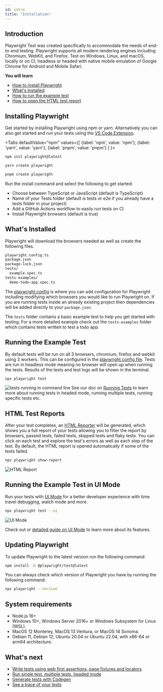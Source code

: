 ```yaml
---
id: intro
title: "Installation"
---
```


## Introduction

Playwright Test was created specifically to accommodate the needs of end-to-end testing. Playwright supports all modern rendering engines including Chromium, WebKit, and Firefox. Test on Windows, Linux, and macOS, locally or on CI, headless or headed with native mobile emulation of Google Chrome for Android and Mobile Safari.

**You will learn**
- [How to install Playwright](/intro.mdx#installing-playwright)
- [What's Installed](/intro.mdx#whats-installed)
- [How to run the example test](/intro.mdx#running-the-example-test)
- [How to open the HTML test report](/intro.mdx#html-test-reports)

## Installing Playwright

Get started by installing Playwright using npm or yarn. Alternatively you can also get started and run your tests using the [VS Code Extension](./getting-started-vscode.mdx).

<Tabs defaultValue="npm" values={[ {label: 'npm', value: 'npm'}, {label: 'yarn', value: 'yarn'}, {label: 'pnpm', value: 'pnpm'} ] }>

<TabItem value="npm">

```bash
npm init playwright@latest
```

</TabItem>

<TabItem value="yarn">

```bash
yarn create playwright
```

</TabItem>

<TabItem value="pnpm">

```bash
pnpm create playwright
```

</TabItem>

</Tabs>

Run the install command and select the following to get started:
- Choose between TypeScript or JavaScript (default is TypeScript)
- Name of your Tests folder (default is tests or e2e if you already have a tests folder in your project)
- Add a GitHub Actions workflow to easily run tests on CI
- Install Playwright browsers (default is true)

## What's Installed

Playwright will download the browsers needed as well as create the following files.

```bash
playwright.config.ts
package.json
package-lock.json
tests/
  example.spec.ts
tests-examples/
  demo-todo-app.spec.ts
```

The [playwright.config](./test-configuration.mdx) is where you can add configuration for Playwright including modifying which browsers you would like to run Playwright on. If you are running tests inside an already existing project then dependencies will be added directly to your `package.json`.

The `tests` folder contains a basic example test to help you get started with testing. For a more detailed example check out the `tests-examples` folder which contains tests written to test a todo app.

## Running the Example Test

By default tests will be run on all 3 browsers, chromium, firefox and webkit using 3 workers. This can be configured in the [playwright.config file](./test-configuration.mdx). Tests are run in headless mode meaning no browser will open up when running the tests. Results of the tests and test logs will be shown in the terminal.

```bash
npx playwright test
```

![tests running in command line](https://github.com/microsoft/playwright/assets/13063165/981c1b2b-dc7e-4b85-b241-272b44da6628)  See our doc on [Running Tests](./running-tests.mdx) to learn more about running tests in headed mode, running multiple tests, running specific tests etc.

## HTML Test Reports

After your test completes, an [HTML Reporter](./test-reporters.mdx#html-reporter) will be generated, which shows you a full report of your tests allowing you to filter the report by browsers, passed tests, failed tests, skipped tests and flaky tests. You can click on each test and explore the test's errors as well as each step of the test. By default, the HTML report is opened automatically if some of the tests failed.

```bash
npx playwright show-report
```

![HTML Report](https://github.com/microsoft/playwright/assets/13063165/38ec17a7-9e61-4002-b137-a93812765501)

## Running the Example Test in UI Mode

Run your tests with [UI Mode](./test-ui-mode.mdx) for a better developer experience with time travel debugging, watch mode and more.

```bash
npx playwright test --ui
```

![UI Mode](https://github.com/microsoft/playwright/assets/13063165/c5b501cc-4f5d-485a-87cc-66044c651786)

Check out or [detailed guide on UI Mode](./test-ui-mode.mdx) to learn more about its features.

## Updating Playwright

To update Playwright to the latest version run the following command:

```bash
npm install -D @playwright/test@latest
```

You can always check which version of Playwright you have by running the following command:

```bash
npx playwright --version
```

## System requirements
- Node.js 16+
- Windows 10+, Windows Server 2016+ or Windows Subsystem for Linux (WSL).
- MacOS 12 Monterey, MacOS 13 Ventura, or MacOS 14 Sonoma.
- Debian 11, Debian 12, Ubuntu 20.04 or Ubuntu 22.04, with x86-64 or arm64 architecture.

## What's next
- [Write tests using web first assertions, page fixtures and locators](./writing-tests.mdx)
- [Run single test, multiple tests, headed mode](./running-tests.mdx)
- [Generate tests with Codegen](./codegen-intro.mdx)
- [See a trace of your tests](./trace-viewer-intro.mdx)


[Accessibility]: /api/class-accessibility.mdx "Accessibility"
[Android]: /api/class-android.mdx "Android"
[AndroidDevice]: /api/class-androiddevice.mdx "AndroidDevice"
[AndroidInput]: /api/class-androidinput.mdx "AndroidInput"
[AndroidSocket]: /api/class-androidsocket.mdx "AndroidSocket"
[AndroidWebView]: /api/class-androidwebview.mdx "AndroidWebView"
[APIRequest]: /api/class-apirequest.mdx "APIRequest"
[APIRequestContext]: /api/class-apirequestcontext.mdx "APIRequestContext"
[APIResponse]: /api/class-apiresponse.mdx "APIResponse"
[APIResponseAssertions]: /api/class-apiresponseassertions.mdx "APIResponseAssertions"
[Browser]: /api/class-browser.mdx "Browser"
[BrowserContext]: /api/class-browsercontext.mdx "BrowserContext"
[BrowserServer]: /api/class-browserserver.mdx "BrowserServer"
[BrowserType]: /api/class-browsertype.mdx "BrowserType"
[CDPSession]: /api/class-cdpsession.mdx "CDPSession"
[ConsoleMessage]: /api/class-consolemessage.mdx "ConsoleMessage"
[Coverage]: /api/class-coverage.mdx "Coverage"
[Dialog]: /api/class-dialog.mdx "Dialog"
[Download]: /api/class-download.mdx "Download"
[Electron]: /api/class-electron.mdx "Electron"
[ElectronApplication]: /api/class-electronapplication.mdx "ElectronApplication"
[ElementHandle]: /api/class-elementhandle.mdx "ElementHandle"
[FileChooser]: /api/class-filechooser.mdx "FileChooser"
[Frame]: /api/class-frame.mdx "Frame"
[FrameLocator]: /api/class-framelocator.mdx "FrameLocator"
[GenericAssertions]: /api/class-genericassertions.mdx "GenericAssertions"
[JSHandle]: /api/class-jshandle.mdx "JSHandle"
[Keyboard]: /api/class-keyboard.mdx "Keyboard"
[Locator]: /api/class-locator.mdx "Locator"
[LocatorAssertions]: /api/class-locatorassertions.mdx "LocatorAssertions"
[Logger]: /api/class-logger.mdx "Logger"
[Mouse]: /api/class-mouse.mdx "Mouse"
[Page]: /api/class-page.mdx "Page"
[PageAssertions]: /api/class-pageassertions.mdx "PageAssertions"
[Playwright]: /api/class-playwright.mdx "Playwright"
[PlaywrightAssertions]: /api/class-playwrightassertions.mdx "PlaywrightAssertions"
[Request]: /api/class-request.mdx "Request"
[Response]: /api/class-response.mdx "Response"
[Route]: /api/class-route.mdx "Route"
[Selectors]: /api/class-selectors.mdx "Selectors"
[SnapshotAssertions]: /api/class-snapshotassertions.mdx "SnapshotAssertions"
[TimeoutError]: /api/class-timeouterror.mdx "TimeoutError"
[Touchscreen]: /api/class-touchscreen.mdx "Touchscreen"
[Tracing]: /api/class-tracing.mdx "Tracing"
[Video]: /api/class-video.mdx "Video"
[WebError]: /api/class-weberror.mdx "WebError"
[WebSocket]: /api/class-websocket.mdx "WebSocket"
[Worker]: /api/class-worker.mdx "Worker"
[Fixtures]: /api/class-fixtures.mdx "Fixtures"
[Test]: /api/class-test.mdx "Test"
[TestConfig]: /api/class-testconfig.mdx "TestConfig"
[TestInfo]: /api/class-testinfo.mdx "TestInfo"
[TestInfoError]: /api/class-testinfoerror.mdx "TestInfoError"
[TestOptions]: /api/class-testoptions.mdx "TestOptions"
[TestProject]: /api/class-testproject.mdx "TestProject"
[WorkerInfo]: /api/class-workerinfo.mdx "WorkerInfo"
[Location]: /api/class-location.mdx "Location"
[Reporter]: /api/class-reporter.mdx "Reporter"
[Suite]: /api/class-suite.mdx "Suite"
[TestCase]: /api/class-testcase.mdx "TestCase"
[TestError]: /api/class-testerror.mdx "TestError"
[TestResult]: /api/class-testresult.mdx "TestResult"
[TestStep]: /api/class-teststep.mdx "TestStep"
[Element]: https://developer.mozilla.org/en-US/docs/Web/API/element "Element"
[EvaluationArgument]: /evaluating.mdx#evaluation-argument "EvaluationArgument"
[Promise]: https://developer.mozilla.org/en-US/docs/Web/JavaScript/Reference/Global_Objects/Promise "Promise"
[iterator]: https://developer.mozilla.org/en-US/docs/Web/JavaScript/Reference/Iteration_protocols "Iterator"
[origin]: https://developer.mozilla.org/en-US/docs/Glossary/Origin "Origin"
[selector]: https://developer.mozilla.org/en-US/docs/Web/CSS/CSS_Selectors "selector"
[Serializable]: https://developer.mozilla.org/en-US/docs/Web/JavaScript/Reference/Global_Objects/JSON/stringify#Description "Serializable"
[UIEvent.detail]: https://developer.mozilla.org/en-US/docs/Web/API/UIEvent/detail "UIEvent.detail"
[UnixTime]: https://en.wikipedia.org/wiki/Unix_time "Unix Time"
[xpath]: https://developer.mozilla.org/en-US/docs/Web/XPath "xpath"

[Array]: https://developer.mozilla.org/en-US/docs/Web/JavaScript/Reference/Global_Objects/Array "Array"
[boolean]: https://developer.mozilla.org/en-US/docs/Web/JavaScript/Data_structures#Boolean_type "Boolean"
[Buffer]: https://nodejs.org/api/buffer.html#buffer_class_buffer "Buffer"
[ChildProcess]: https://nodejs.org/api/child_process.html "ChildProcess"
[Error]: https://nodejs.org/api/errors.html#errors_class_error "Error"
[EventEmitter]: https://nodejs.org/api/events.html#events_class_eventemitter "EventEmitter"
[function]: https://developer.mozilla.org/en-US/docs/Web/JavaScript/Reference/Global_Objects/Function "Function"
[Map]: https://developer.mozilla.org/en-US/docs/Web/JavaScript/Reference/Global_Objects/Map "Map"
[null]: https://developer.mozilla.org/en-US/docs/Web/JavaScript/Reference/Global_Objects/null "null"
[number]: https://developer.mozilla.org/en-US/docs/Web/JavaScript/Data_structures#Number_type "Number"
[Object]: https://developer.mozilla.org/en-US/docs/Web/JavaScript/Reference/Global_Objects/Object "Object"
[Promise]: https://developer.mozilla.org/en-US/docs/Web/JavaScript/Reference/Global_Objects/Promise "Promise"
[Readable]: https://nodejs.org/api/stream.html#stream_class_stream_readable "Readable"
[ReadStream]: https://nodejs.org/api/fs.html#class-fsreadstream "ReadStream"
[RegExp]: https://developer.mozilla.org/en-US/docs/Web/JavaScript/Reference/Global_Objects/RegExp "RegExp"
[string]: https://developer.mozilla.org/en-US/docs/Web/JavaScript/Data_structures#String_type "string"
[void]: https://developer.mozilla.org/en-US/docs/Web/JavaScript/Reference/Global_Objects/undefined "void"
[URL]: https://nodejs.org/api/url.html "URL"

[all available image tags]: https://mcr.microsoft.com/en-us/product/playwright/about "all available image tags"
[Microsoft Artifact Registry]: https://mcr.microsoft.com/en-us/product/playwright/about "Microsoft Artifact Registry"
[Dockerfile.jammy]: https://github.com/microsoft/playwright/blob/main/utils/docker/Dockerfile.jammy "Dockerfile.jammy"
